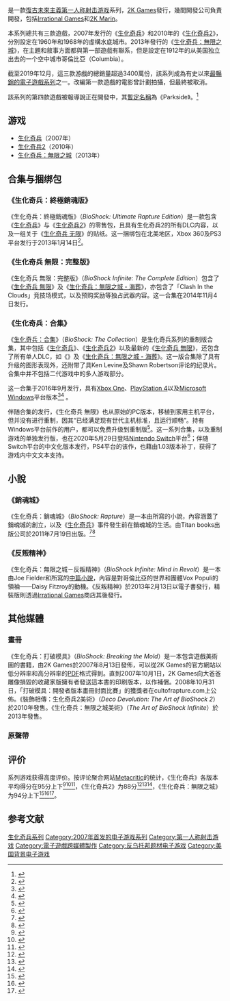 {{For|2007年发行的游戏作品|生化奇兵 (游戏)}}
{{NoteTA
| G1 = Games
}}
{{Infobox VG series
| title                  = 生化奇兵
| english = BioShock
| image                  = Bioshock series.jpg
| caption                = 第一集《[[生化奇兵_(遊戲)|生化奇兵]]》的標誌
| genre                  = [[第一人稱射擊|第一人稱射擊]]
| developer              = [[Irrational_Games|Irrational Games]]<br />[[2K_Australia|2K Australia]]<br />[[2K_Marin|2K Marin]]
| publisher              = [[2K_Games|2K Games]]
| creator                = {{link-en|肯·萊文|Ken Levine (game developer)}}
| artist                 = Scott Sinclair
| writer                 = 肯·萊文
| composer               = {{link-en|Garry Schyman|Garry Schyman}}
| platforms              = {{spml|[[Microsoft_Windows|Microsoft Windows]]|[[Xbox_360|Xbox 360]]|[[Xbox_One|Xbox One]]|[[PlayStation_3|PlayStation 3]]|[[PlayStation_4|PlayStation 4]]|[[OS_X|OS X]]|[[iOS|iOS]]|[[Linux|Linux]]|[[Nintendo_Switch|Nintendo Switch]]}}
| platform of origin     = Microsoft Windows<br />Xbox 360
| first release version  = [[生化奇兵_(遊戲)|生化奇兵]]
| first release date     = {{vgrelease|NA|August 21, 2007}}
| latest release version = [[生化奇兵：無限之城_-_海葬|生化奇兵：無限之城 - 海葬]]
| latest release date    = {{vgrelease|NA|March 25, 2014}}
}}

{{vgsname|生化奇兵|en=BioShock}}是一款[[復古未來主義|復古未來主義]][[第一人称射击游戏|第一人称射击游戏]]系列，[[2K_Games|2K Games]]發行，幾間開發公司負責開發，包括[[Irrational_Games|Irrational Games]]和[[2K_Marin|2K Marin]]。

本系列總共有三款遊戲，2007年发行的《[[生化奇兵_(游戏)|生化奇兵]]》和2010年的《[[生化奇兵2|生化奇兵2]]》，分別設定在1960年和1968年的虛構水底城市{{link-en|銷魂城|Rapture (BioShock)}}。2013年發行的《[[生化奇兵：無限之城|生化奇兵：無限之城]]》，在主題和敘事方面都與第一部遊戲有聯系，但是設定在1912年的从美国独立出去的一个空中城市哥倫比亞（Columbia）。

截至2019年12月，這三款游戲的總銷量超過3400萬份，該系列成為有史以來[[暢銷電子遊戲系列列表|最暢銷的電子遊戲系列]]之一。改編第一款遊戲的電影曾計劃拍攝，但最終被取消。

該系列的第四款遊戲被報導說正在開發中，其[[暫定名稱|暫定名稱]]為《Parkside》。<ref>{{Cite web |url = http://www.ign.com/articles/2018/04/13/2k-studio-reportedly-developing-new-bioshock |title = 2K Studio Reportedly Developing New BioShock |date = 2018-04-13 |publisher = IGN |language = en |access-date = 2018-06-14 |archive-date = 2021-02-24 |archive-url = https://web.archive.org/web/20210224081538/https://www.ign.com/articles/2018/04/13/2k-studio-reportedly-developing-new-bioshock |dead-url = no }}</ref>

== 游戏 ==
* [[生化奇兵_(游戏)|生化奇兵]]（2007年）
* [[生化奇兵2|生化奇兵2]]（2010年）
* [[生化奇兵：無限之城|生化奇兵：無限之城]]（2013年）

== 合集与捆绑包 ==
=== 《生化奇兵：終極銷魂版》 ===
《生化奇兵：終極銷魂版》（''BioShock: Ultimate Rapture Edition''）是一款包含《[[生化奇兵_(遊戲)|生化奇兵]]》与《[[生化奇兵2|生化奇兵2]]》的零售包，且具有生化奇兵2的所有DLC内容，以及一组关于《[[生化奇兵_无限|生化奇兵 无限]]》的贴纸。这一捆绑包在北美地区，Xbox 360及PS3平台发行于2013年1月14日<ref>{{cite web |url=http://www.vg247.com/2013/01/04/bioshock-ultimate-rapture-edition-hitting-north-american-retail-this-month/ |title=BioShock: Ultimate Rapture Edition hitting North American retail this month |first=Stephany |last=Nunnelley |publisher=[[VG247|VG247]] |date=January 4, 2013 |accessdate=January 4, 2013 |archive-url=https://web.archive.org/web/20130107012826/http://www.vg247.com/2013/01/04/bioshock-ultimate-rapture-edition-hitting-north-american-retail-this-month/ |archive-date=2013-01-07 |dead-url=no }}</ref>。

=== 《生化奇兵 無限：完整版》 ===
《生化奇兵 無限：完整版》（''BioShock Infinite: The Complete Edition''）包含了《[[生化奇兵_無限|生化奇兵 無限]]》及《[[生化奇兵：無限之城_-_海葬|生化奇兵：無限之城 - 海葬]]》，亦包含了「Clash In the Clouds」竞技场模式，以及预购奖励等独占武器内容。这一合集在2014年11月4日发行。

=== 《生化奇兵：合集》 ===
{{Main|生化奇兵：合集}}
《[[生化奇兵：合集|生化奇兵：合集]]》（''BioShock: The Collection''）是生化奇兵系列的重制版合集，其中包括《[[生化奇兵_(遊戲)|生化奇兵]]》、《[[生化奇兵2|生化奇兵2]]》以及最新的《[[生化奇兵_無限|生化奇兵 無限]]》，还包含了所有单人DLC，如《{{link-en|生化奇兵2：女神的巢穴|BioShock 2: Minerva's Den}}》及《[[生化奇兵：無限之城_-_海葬|生化奇兵：無限之城 - 海葬]]》。这一版合集除了具有升级的图形表现外，还附带了具Ken Levine及Shawn Robertson评论的纪录片。合集中并不包括二代游戏中的多人游戏部分。

这一合集于2016年9月发行，具有[[Xbox_One|Xbox One]]、[[PlayStation_4|PlayStation 4]]以及[[Microsoft_Windows|Microsoft Windows]]平台版本<ref>{{cite web |url=http://www.polygon.com/2016/6/30/12064994/bioshock-the-collection-release-date |title=BioShock: The Collection officially announced |first=Julia |last=Alexander |date=2016-06-30 |accessdate=2016-06-30 |work=[[Polygon_(website)|Polygon]] |archive-url=https://web.archive.org/web/20160630145049/http://www.polygon.com/2016/6/30/12064994/bioshock-the-collection-release-date |archive-date=2016-06-30 |language=en |dead-url=no }}</ref><ref>{{cite web |url=http://www.gamasutra.com/view/news/276177/Remastered_Bioshock_collection_to_include_neverbeforeseen_directors_commentary.php |title=Remastered Bioshock collection to include never-before-seen director's commentary |first=Chris |last=Kerr |date=2016-06-30 |accessdate=2016-06-30 |work=[[Gamasutra|Gamasutra]] |archive-url=https://web.archive.org/web/20160701133024/http://www.gamasutra.com/view/news/276177/Remastered_Bioshock_collection_to_include_neverbeforeseen_directors_commentary.php |archive-date=2016-07-01 |language=en |dead-url=no }}</ref> 。

伴随合集的发行，《生化奇兵 無限》也从原始的PC版本，移植到家用主机平台，但并没有进行重制，因其“已经满足现有世代主机标准，且运行顺畅”。持有Windows平台前作的用户，都可以免费升级到重制版<ref>{{cite web |url=https://www.ign.com/articles/2016/06/30/bioshock-the-collection-officially-confirmed-release-date-and-trailer-revealed?abthid=57741fb57701904b53000003 |title=BioShock: The Collection Officially Confirmed, Release Date and Trailer Revealed |first=Andrew |last=Goldfarb |date=2016-06-30 |archive-url=https://web.archive.org/web/20160701141130/http://www.ign.com/articles/2016/06/30/bioshock-the-collection-officially-confirmed-release-date-and-trailer-revealed?abthid=57741fb57701904b53000003 |archive-date=2016-07-01 |access-date=2020-05-29 |dead-url=no }}</ref>。这一系列合集，以及重制游戏的单独发行版，也在2020年5月29日登陆[[Nintendo_Switch|Nintendo Switch]]平台<ref>{{cite web | url = https://www.polygon.com/nintendo/2020/3/26/21195331/nintendo-switch-direct-mini-release-date-announcements-bioshock-borderlands | title = BioShock, Borderlands games coming to Nintendo Switch in May | first = Nicole | last = Carpenter | date = 2020-03-26 | accessdate = 2020-03-26 | work = [[Polygon|Polygon]] | language = en | archive-date = 2020-11-21 | archive-url = https://web.archive.org/web/20201121120249/https://www.polygon.com/nintendo/2020/3/26/21195331/nintendo-switch-direct-mini-release-date-announcements-bioshock-borderlands | dead-url = no }}</ref>；伴随Switch平台的中文化版本发行，PS4平台的该作，也藉由1.03版本补丁，获得了游戏内中文文本支持。

== 小說 ==
=== 《銷魂城》 ===
《生化奇兵：銷魂城》（''BioShock: Rapture''）是一本由{{link-en|約翰·雪莉|John Shirley}}所寫的小說，內容涵蓋了銷魂城的創立，以及《[[生化奇兵_(遊戲)|生化奇兵]]》事件發生前在銷魂城的生活。由Titan books出版公司於2011年7月19日出版。<ref>{{Cite web |url = http://www.eurogamer.net/articles/2011-07-11-bioshock-rapture-book-release-date |title = BioShock: Rapture book release date |author = Wesley Yin-Poole |date = 2011-07-11 |publisher = Eurogamer.net |language = en |access-date = 2017-02-18 |archive-date = 2011-07-12 |archive-url = https://web.archive.org/web/20110712204639/http://www.eurogamer.net/articles/2011-07-11-bioshock-rapture-book-release-date |dead-url = no }}</ref><ref>{{Cite web |url = http://titanbooks.com/bioshock-rapture-4787/ |title = Bioshock - Rapture |publisher = Titan Books |language = en |access-date = 2017-02-18 |archive-date = 2017-02-19 |archive-url = https://web.archive.org/web/20170219112415/http://titanbooks.com/bioshock-rapture-4787/ |dead-url = no }}</ref>

=== 《反叛精神》 ===
《生化奇兵：無限之城－反叛精神》（''BioShock Infinite: Mind in Revolt''）是一本由Joe Fielder和{{link-en|肯·萊文|Ken Levine (game developer)}}所寫的[[中篇小說|中篇小說]]，內容是對哥倫比亞的世界和團體Vox Populi的領袖——Daisy Fitzroy的動機。《反叛精神》於2013年2月13日以電子書發行，精裝版則透過[[Irrational_Games|Irrational Games]]商店其後發行。

== 其他媒體 ==
=== 畫冊 ===
《生化奇兵：打破模具》（''BioShock: Breaking the Mold''）是一本包含遊戲美術圖的書籍，由2K Games於2007年8月13日發佈，可以從2K Games的官方網站以低分辨率和高分辨率的[[PDF|PDF]]格式得到。直到2007年10月1日，2K Games向大爸爸雕像損毀的收藏家版擁有者發送這本書的印刷版本，以作補償。2008年10月31日，「打破模具：開發者版本畫冊封面比賽」的獲獎者在cultofrapture.com上公佈。《裝飾相傳：生化奇兵2美術》（''Deco Devolution: The Art of BioShock 2''）於2010年發售。《生化奇兵：無限之城美術》（''The Art of BioShock Infinite''）於2013年發售。

=== 原聲帶 ===
{{main|生化奇兵系列音樂}}

== 评价 ==

系列游戏获得高度评价。按评论聚合网站[[Metacritic|Metacritic]]的统计，《生化奇兵》各版本平均得分在95分上下<ref>{{cite web |url=http://www.metacritic.com/game/xbox-360/bioshock |title=''BioShock'' Reviews |accessdate=January 8, 2012 |publisher=[[Metacritic|Metacritic]] |quote= |archive-date=2012-04-19 |archive-url=https://web.archive.org/web/20120419090908/http://www.metacritic.com/game/xbox-360/bioshock |dead-url=no }}</ref><ref>{{cite web |url=http://www.metacritic.com/game/pc/bioshock |title=''BioShock'' Reviews |accessdate=January 8, 2012 |publisher=[[Metacritic|Metacritic]] |quote= |archive-date=2012-04-16 |archive-url=https://web.archive.org/web/20120416053016/http://www.metacritic.com/game/pc/bioshock |dead-url=no }}</ref><ref>{{cite web |url=http://www.metacritic.com/game/playstation-3/bioshock |title=''BioShock'' Reviews |accessdate=January 8, 2012 |publisher=[[Metacritic|Metacritic]] |quote= |archive-date=2012-04-19 |archive-url=https://web.archive.org/web/20120419111729/http://www.metacritic.com/game/playstation-3/bioshock |dead-url=no }}</ref>，《生化奇兵2》为88分<ref>{{cite web |url=http://www.metacritic.com/game/xbox-360/bioshock-2 |title=''BioShock 2'' Reviews |accessdate=January 8, 2012 |publisher=[[Metacritic|Metacritic]] |quote= |archive-date=2012-01-30 |archive-url=https://web.archive.org/web/20120130000417/http://www.metacritic.com/game/xbox-360/bioshock-2 |dead-url=no }}</ref><ref>{{cite web |url=http://www.metacritic.com/game/pc/bioshock-2 |title=''BioShock 2'' Reviews |accessdate=January 8, 2012 |publisher=[[Metacritic|Metacritic]] |quote= |archive-date=2011-12-28 |archive-url=https://web.archive.org/web/20111228193735/http://www.metacritic.com/game/pc/bioshock-2 |dead-url=no }}</ref><ref>{{cite web |url=http://www.metacritic.com/game/playstation-3/bioshock-2 |title=''BioShock 2'' Reviews |accessdate=January 8, 2012 |publisher=[[Metacritic|Metacritic]] |quote= |archive-date=2012-01-02 |archive-url=https://web.archive.org/web/20120102215640/http://www.metacritic.com/game/playstation-3/bioshock-2 |dead-url=no }}</ref>，《生化奇兵：無限之城》为94分上下<ref>{{cite web |url=http://www.metacritic.com/game/playstation-3/bioshock-infinite |title=''BioShock Infinite'' Reviews |accessdate=January 8, 2012 |publisher=[[Metacritic|Metacritic]] |quote= |archive-date=2013-03-29 |archive-url=https://web.archive.org/web/20130329191117/http://www.metacritic.com/game/playstation-3/bioshock-infinite |dead-url=no }}</ref><ref>{{cite web |url=http://www.metacritic.com/game/pc/bioshock-infinite |title=''BioShock Infinite'' Reviews |accessdate=January 8, 2012 |publisher=[[Metacritic|Metacritic]] |quote= |archive-date=2013-03-29 |archive-url=https://web.archive.org/web/20130329191137/http://www.metacritic.com/game/pc/bioshock-infinite |dead-url=no }}</ref><ref>{{cite web |url=http://www.metacritic.com/game/xbox-360/bioshock-infinite |title=''BioShock Infinite'' Reviews |accessdate=January 8, 2012 |publisher=[[Metacritic|Metacritic]] |quote= |archive-date=2013-03-26 |archive-url=https://web.archive.org/web/20130326172653/http://www.metacritic.com/game/xbox-360/bioshock-infinite |dead-url=no }}</ref>。

== 参考文献 ==
{{Reflist}}

{{生化奇兵系列}}

{{DEFAULTSORT:BioShock}}
[[Category:生化奇兵系列|]]
[[Category:2007年首发的电子游戏系列|Category:2007年首发的电子游戏系列]]
[[Category:第一人称射击游戏|Category:第一人称射击游戏]]
[[Category:電子遊戲跨媒體製作|Category:電子遊戲跨媒體製作]]
[[Category:反乌托邦题材电子游戏|Category:反乌托邦题材电子游戏]]
[[Category:美国背景电子游戏|Category:美国背景电子游戏]]